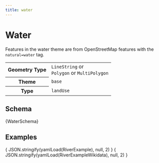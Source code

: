 ```yaml
---
title: water
---
```





# Water

Features in the water theme are from OpenStreetMap features with the `natural=water` tag.

<table>
  <tr>
    <th>Geometry Type</th>
    <td>
      <code>LineString</code> or <br />
      <code>Polygon</code> or <code>MultiPolygon</code>
      </td>
  </tr>
  <tr>
    <th>Theme</th>
    <td><code>base</code></td>
  </tr>
  <tr>
    <th>Type</th>
    <td><code>landUse</code></td>
  </tr>
</table>



## Schema

<Tabs>
  <TabItem value="browsable" label="Browsable" default>
    <JSONSchemaViewer schema={ yamlLoad(WaterSchema) } resolverOptions={ generateResolverOptions({remote: true, yamlBasePath: '/base'})}/>
  </TabItem>
  <TabItem value="yaml" label="YAML" default>
    <CodeBlock language="jsx">{WaterSchema}</CodeBlock>
  </TabItem>
</Tabs>

## Examples

<Tabs>
  <TabItem value="1" label="River Example" default>
    <CodeBlock language="json">{ JSON.stringify(yamlLoad(RiverExample), null, 2) }</CodeBlock>
  </TabItem>

  <TabItem value="2" label="Prominent River Example" default>
    <CodeBlock language="json">{ JSON.stringify(yamlLoad(RiverExampleWikidata), null, 2) }</CodeBlock>
  </TabItem>

</Tabs>
